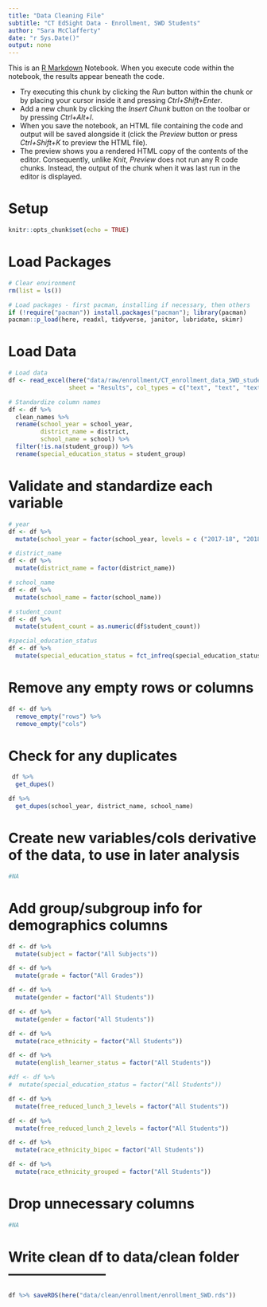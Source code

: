 ```yaml
---
title: "Data Cleaning File"
subtitle: "CT EdSight Data - Enrollment, SWD Students"
author: "Sara McClafferty"
date: "r Sys.Date()"
output: none
---
```


This is an [R Markdown](http://rmarkdown.rstudio.com) Notebook. When you execute code within the notebook, the results appear beneath the code.

  - Try executing this chunk by clicking the *Run* button within the chunk or by placing your cursor inside it and pressing *Ctrl+Shift+Enter*. 
  - Add a new chunk by clicking the *Insert Chunk* button on the toolbar or by pressing *Ctrl+Alt+I*.
  - When you save the notebook, an HTML file containing the code and output will be saved alongside it (click the *Preview* button or press *Ctrl+Shift+K* to preview the HTML file).
  - The preview shows you a rendered HTML copy of the contents of the editor. Consequently, unlike *Knit*, *Preview* does not run any R code chunks. Instead, the output of the chunk when it was last run in the editor is displayed.


# Setup
```r
knitr::opts_chunk$set(echo = TRUE)
```

# Load Packages
```r
# Clear environment
rm(list = ls())

# Load packages - first pacman, installing if necessary, then others
if (!require("pacman")) install.packages("pacman"); library(pacman)
pacman::p_load(here, readxl, tidyverse, janitor, lubridate, skimr)
```

# Load Data
```r
# Load data
df <- read_excel(here("data/raw/enrollment/CT_enrollment_data_SWD_students_SCHOOL.xlsx"),
                 sheet = "Results", col_types = c("text", "text", "text", "text", "numeric"))

# Standardize column names
df <- df %>%
  clean_names %>% 
  rename(school_year = school_year,
         district_name = district,
         school_name = school) %>% 
  filter(!is.na(student_group)) %>%
  rename(special_education_status = student_group)
```

# Validate and standardize each variable
```r
# year
df <- df %>% 
  mutate(school_year = factor(school_year, levels = c ("2017-18", "2018-19", "2019-20", "2020-21", "2021-22", "2022-23", "2023-24")))

# district_name
df <- df %>% 
  mutate(district_name = factor(district_name))

# school_name
df <- df %>% 
  mutate(school_name = factor(school_name))

# student_count
df <- df %>%
  mutate(student_count = as.numeric(df$student_count))

#special_education_status
df <- df %>%
  mutate(special_education_status = fct_infreq(special_education_status))
```

# Remove any empty rows or columns
```r
df <- df %>%
  remove_empty("rows") %>% 
  remove_empty("cols")
```

# Check for any duplicates
```r
 df %>%
  get_dupes()

df %>%
  get_dupes(school_year, district_name, school_name)
```

# Create new variables/cols derivative of the data, to use in later analysis
```r
#NA
```

# Add group/subgroup info for demographics columns
```r
df <- df %>%
  mutate(subject = factor("All Subjects"))

df <- df %>%
  mutate(grade = factor("All Grades"))

df <- df %>%
  mutate(gender = factor("All Students"))

df <- df %>%
  mutate(gender = factor("All Students"))

df <- df %>%
  mutate(race_ethnicity = factor("All Students"))

df <- df %>%
  mutate(english_learner_status = factor("All Students"))

#df <- df %>%
#  mutate(special_education_status = factor("All Students"))

df <- df %>%
  mutate(free_reduced_lunch_3_levels = factor("All Students"))

df <- df %>%
  mutate(free_reduced_lunch_2_levels = factor("All Students"))

df <- df %>%
  mutate(race_ethnicity_bipoc = factor("All Students"))

df <- df %>%
  mutate(race_ethnicity_grouped = factor("All Students"))
```

# Drop unnecessary columns
```r
#NA
```

# Write clean df to data/clean folder ---------------------
```r
df %>% saveRDS(here("data/clean/enrollment/enrollment_SWD.rds"))
```
